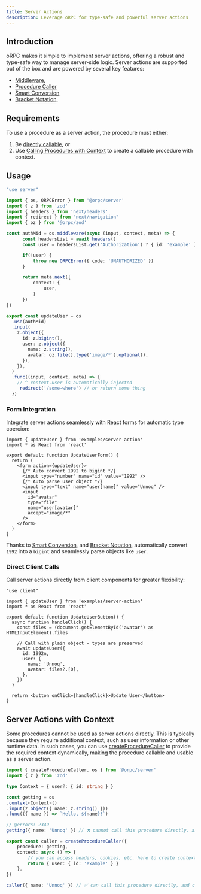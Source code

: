 ```yaml
---
title: Server Actions
description: Leverage oRPC for type-safe and powerful server actions
---
```


## Introduction

oRPC makes it simple to implement server actions, offering a robust and type-safe way to manage server-side logic. 
Server actions are supported out of the box and are powered by several key features: 

- [Middleware](/docs/server/middleware),
- [Procedure Caller](/docs/server/caller)
- [Smart Conversion](/docs/openapi/smart-conversion)
- [Bracket Notation](/docs/openapi/bracket-notation),

## Requirements

To use a procedure as a server action, the procedure must either:

1. Be [directly callable](/docs/server/caller#direct-procedure-calls), or
2. Use [Calling Procedures with Context](/docs/server/caller#calling-procedures-with-context) to create a callable procedure with context.

## Usage

```ts twoslash
"use server"

import { os, ORPCError } from '@orpc/server'
import { z } from 'zod'
import { headers } from 'next/headers'
import { redirect } from "next/navigation"
import { oz } from '@orpc/zod'

const authMid = os.middleware(async (input, context, meta) => {
      const headersList = await headers()
      const user = headersList.get('Authorization') ? { id: 'example' } : undefined

      if(!user) {
          throw new ORPCError({ code: 'UNAUTHORIZED' })
      }

      return meta.next({
          context: {
              user,
          }
      })
})

export const updateUser = os
  .use(authMid)
  .input(
    z.object({
      id: z.bigint(),
      user: z.object({
        name: z.string(),
        avatar: oz.file().type('image/*').optional(),
      }),
    }),
  )
  .func((input, context, meta) => {
    // ^ context.user is automatically injected
     redirect('/some-where') // or return some thing
  })
```

### Form Integration

Integrate server actions seamlessly with React forms for automatic type coercion:

```tsx twoslash
import { updateUser } from 'examples/server-action'
import * as React from 'react'

export default function UpdateUserForm() {
  return (
    <form action={updateUser}>
      {/* Auto convert 1992 to bigint */}
      <input type="number" name="id" value="1992" />
      {/* Auto parse user object */}
      <input type="text" name="user[name]" value="Unnoq" />
      <input
        id="avatar"
        type="file"
        name="user[avatar]"
        accept="image/*"
      />
    </form>
  )
}
```

Thanks to [Smart Conversion](/docs/openapi/smart-conversion), and [Bracket Notation](/docs/openapi/bracket-notation),
automatically convert `1992` into a `bigint` and seamlessly parse objects like `user`.

### Direct Client Calls

Call server actions directly from client components for greater flexibility:

```tsx twoslash
"use client"

import { updateUser } from 'examples/server-action'
import * as React from 'react'

export default function UpdateUserButton() {
  async function handleClick() {
    const files = (document.getElementById('avatar') as HTMLInputElement).files

    // Call with plain object - types are preserved
    await updateUser({
      id: 1992n,
      user: {
        name: 'Unnoq',
        avatar: files?.[0],
      },
    })
  }

  return <button onClick={handleClick}>Update User</button>
}
```

## Server Actions with Context

Some procedures cannot be used as server actions directly. This is typically because they 
require additional context, such as user information or other runtime data. 
In such cases, you can use [createProcedureCaller](/docs/server/caller#calling-procedures-with-context) 
to provide the required context dynamically, making the procedure callable and usable as a server action.

```ts twoslash
import { createProcedureCaller, os } from '@orpc/server'
import { z } from 'zod'

type Context = { user?: { id: string } }

const getting = os
.context<Context>()
.input(z.object({ name: z.string() }))
.func(({ name }) => `Hello, ${name}!`)

// @errors: 2349
getting({ name: 'Unnoq' }) // ❌ cannot call this procedure directly, and cannot be used as a server action

export const caller = createProcedureCaller({
    procedure: getting,
    context: async () => {
        // you can access headers, cookies, etc. here to create context
        return { user: { id: 'example' } }
    },
})

caller({ name: 'Unnoq' }) // ✅ can call this procedure directly, and can be used as a server action
```